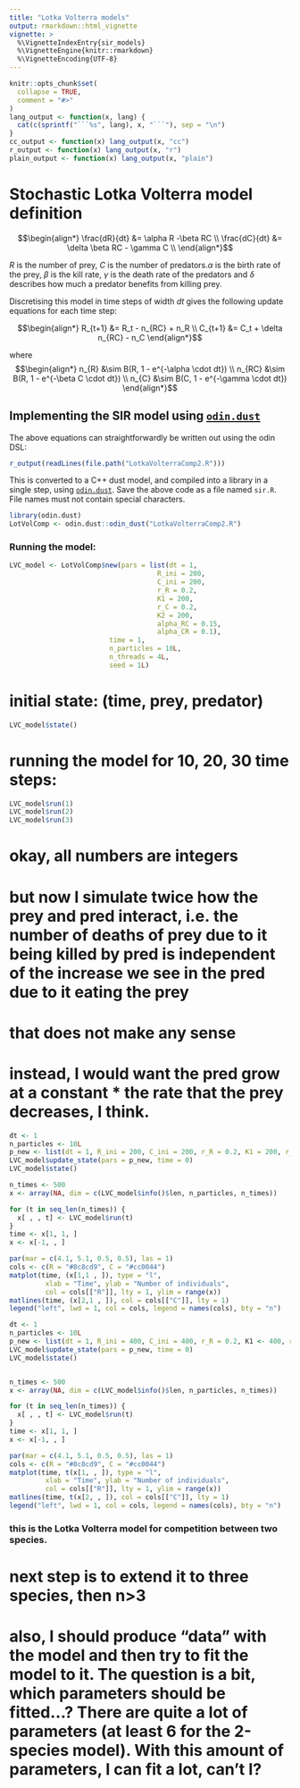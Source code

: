 ```yaml
---
title: "Lotka Volterra models"
output: rmarkdown::html_vignette
vignette: >
  %\VignetteIndexEntry{sir_models}
  %\VignetteEngine{knitr::rmarkdown}
  %\VignetteEncoding{UTF-8}
---
```


```r
knitr::opts_chunk$set(
  collapse = TRUE,
  comment = "#>"
)
lang_output <- function(x, lang) {
  cat(c(sprintf("```%s", lang), x, "```"), sep = "\n")
}
cc_output <- function(x) lang_output(x, "cc")
r_output <- function(x) lang_output(x, "r")
plain_output <- function(x) lang_output(x, "plain")
```

# Stochastic Lotka Volterra model definition


$$\begin{align*}
\frac{dR}{dt} &= \alpha R -\beta RC \\
\frac{dC}{dt} &= \delta \beta RC - \gamma C \\
\end{align*}$$

$R$ is the number of prey, $C$ is the number of predators.$\alpha$ is the birth rate of the prey, $\beta$ is the kill rate, $\gamma$ is the death rate of the predators and $\delta$ describes how much a predator benefits from killing prey.

Discretising this model in time steps of width $dt$ gives the following update equations for each time step:

$$\begin{align*}
R_{t+1} &= R_t - n_{RC} + n_R \\
C_{t+1} &= C_t + \delta n_{RC}  - n_C
\end{align*}$$

where
$$\begin{align*}
n_{R} &\sim B(R, 1 - e^{-\alpha \cdot dt}) \\
n_{RC} &\sim B(R, 1 - e^{-\beta C \cdot dt}) \\
n_{C} &\sim B(C, 1 - e^{-\gamma \cdot dt})
\end{align*}$$

## Implementing the SIR model using [`odin.dust`](https://mrc-ide.github.io/odin.dust/)

The above equations can straightforwardly be written out using the odin DSL:

```r
r_output(readLines(file.path("LotkaVolterraComp2.R")))
```

This is converted to a C++ dust model, and compiled into a library in a single step, using [`odin.dust`](https://mrc-ide.github.io/odin.dust/). Save the above code as a file named `sir.R`. File names must not contain special characters.

```r
library(odin.dust)
LotVolComp <- odin.dust::odin_dust("LotkaVolterraComp2.R")
```

### Running the model:

```r
LVC_model <- LotVolComp$new(pars = list(dt = 1,
                                     R_ini = 200,
                                     C_ini = 200,
                                     r_R = 0.2,
                                     K1 = 200,
                                     r_C = 0.2,
                                     K2 = 200,
                                     alpha_RC = 0.15,
                                     alpha_CR = 0.1),
                         time = 1,
                         n_particles = 10L,
                         n_threads = 4L,
                         seed = 1L)
```

# initial state: (time, prey, predator)

```r
LVC_model$state()
```



# running the model for 10, 20, 30 time steps:

```r
LVC_model$run(1)
LVC_model$run(2)
LVC_model$run(3)
```
# okay, all numbers are integers
# but now I simulate twice how the prey and pred interact, i.e. the number of deaths of prey due to it being killed by pred is independent of the increase we see in the pred due to it eating the prey
# that does not make any sense
# instead, I would want the pred grow at a constant * the rate that the prey decreases, I think.

```r
dt <- 1
n_particles <- 10L
p_new <- list(dt = 1, R_ini = 200, C_ini = 200, r_R = 0.2, K1 = 200, r_C = 0.2, K2 = 200, alpha_RC = 0.15, alpha_CR = 0.1)
LVC_model$update_state(pars = p_new, time = 0)
LVC_model$state()
```


```r
n_times <- 500
x <- array(NA, dim = c(LVC_model$info()$len, n_particles, n_times))

for (t in seq_len(n_times)) {
  x[ , , t] <- LVC_model$run(t)
}
time <- x[1, 1, ]
x <- x[-1, , ]

par(mar = c(4.1, 5.1, 0.5, 0.5), las = 1)
cols <- c(R = "#8c8cd9", C = "#cc0044")
matplot(time, (x[1,1 , ]), type = "l",
         xlab = "Time", ylab = "Number of individuals",
         col = cols[["R"]], lty = 1, ylim = range(x))
matlines(time, (x[2,1 , ]), col = cols[["C"]], lty = 1)
legend("left", lwd = 1, col = cols, legend = names(cols), bty = "n")
```

```r
dt <- 1
n_particles <- 10L
p_new <- list(dt = 1, R_ini = 400, C_ini = 400, r_R = 0.2, K1 <- 400, r_C = 0.2, K2 <- 400, alpha_RC = 0.2, alpha_CR = 0.2)
LVC_model$update_state(pars = p_new, time = 0)
LVC_model$state()


n_times <- 500
x <- array(NA, dim = c(LVC_model$info()$len, n_particles, n_times))

for (t in seq_len(n_times)) {
  x[ , , t] <- LVC_model$run(t)
}
time <- x[1, 1, ]
x <- x[-1, , ]

par(mar = c(4.1, 5.1, 0.5, 0.5), las = 1)
cols <- c(R = "#8c8cd9", C = "#cc0044")
matplot(time, t(x[1, , ]), type = "l",
         xlab = "Time", ylab = "Number of individuals",
         col = cols[["R"]], lty = 1, ylim = range(x))
matlines(time, t(x[2, , ]), col = cols[["C"]], lty = 1)
legend("left", lwd = 1, col = cols, legend = names(cols), bty = "n")
```


### this is the Lotka Volterra model for competition between two species.
# next step is to extend it to three species, then n>3
# also, I should produce "data" with the model and then try to fit the model to it. The question is a bit, which parameters should be fitted...? There are quite a lot of parameters (at least 6 for the 2-species model). With this amount of parameters, I can fit a lot, can't I?



